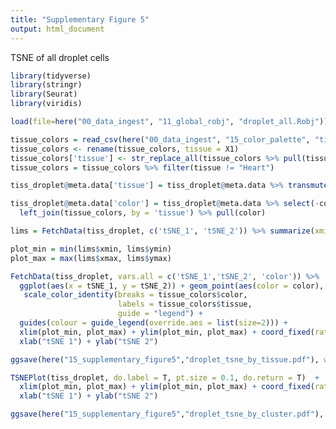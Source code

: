 ```yaml
---
title: "Supplementary Figure 5"
output: html_document
---
```


TSNE of all droplet cells

```r
library(tidyverse)
library(stringr)
library(Seurat)
library(viridis)
```

```r
load(file=here("00_data_ingest", "11_global_robj", "droplet_all.Robj"))
```

```r
tissue_colors = read_csv(here("00_data_ingest", "15_color_palette", "tissue_colors.csv"))
tissue_colors <- rename(tissue_colors, tissue = X1)
tissue_colors['tissue'] <- str_replace_all(tissue_colors %>% pull(tissue), "_", " ")
tissue_colors = tissue_colors %>% filter(tissue != "Heart")

tiss_droplet@meta.data['tissue'] = tiss_droplet@meta.data %>% transmute(tissue = str_replace_all(tissue, "_", " ")) %>% pull(tissue)

tiss_droplet@meta.data['color'] = tiss_droplet@meta.data %>% select(-color) %>% 
  left_join(tissue_colors, by = 'tissue') %>% pull(color)
```

```r
lims = FetchData(tiss_droplet, c('tSNE_1', 'tSNE_2')) %>% summarize(xmin = min(tSNE_1), xmax = max(tSNE_1), ymin = min(tSNE_2), ymax = max(tSNE_2))

plot_min = min(lims$xmin, lims$ymin)
plot_max = max(lims$xmax, lims$ymax)

FetchData(tiss_droplet, vars.all = c('tSNE_1','tSNE_2', 'color')) %>% 
  ggplot(aes(x = tSNE_1, y = tSNE_2)) + geom_point(aes(color = color), size=0.1)  +  
   scale_color_identity(breaks = tissue_colors$color, 
                        labels = tissue_colors$tissue, 
                        guide = "legend") + 
  guides(colour = guide_legend(override.aes = list(size=2))) +
  xlim(plot_min, plot_max) + ylim(plot_min, plot_max) + coord_fixed(ratio = 1) +
  xlab("tSNE 1") + ylab("tSNE 2")

ggsave(here("15_supplementary_figure5","droplet_tsne_by_tissue.pdf"), width = 14, height = 7, units = "in")

TSNEPlot(tiss_droplet, do.label = T, pt.size = 0.1, do.return = T)  +
  xlim(plot_min, plot_max) + ylim(plot_min, plot_max) + coord_fixed(ratio = 1) +
  xlab("tSNE 1") + ylab("tSNE 2")

ggsave(here("15_supplementary_figure5","droplet_tsne_by_cluster.pdf"), width = 14, height = 7, units = "in")
```
